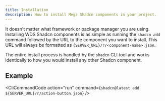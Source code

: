```yaml
---
title: Installation
description: How to install Megz Shadcn components in your project.
---
```



It doesn't matter what framework or package manager you are using. Installing WDS Shadcn components is as simple as running the `shadcn add` command followed by the URL to the component you want to install. This URL will always be formatted as <code>{SERVER_URL}/r/\<component-name\>.json</code>.

The entire install process is handled by the `shadcn` CLI tool and works identically to how you would install any other Shadcn component.

## Example

<CliCommandCode
  action="run"
  command={`shadcn@latest add ${SERVER_URL}/r/action-button.json`}
/>
